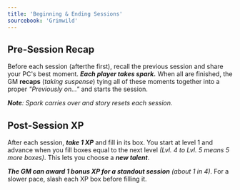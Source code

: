 ```yaml
---
title: 'Beginning & Ending Sessions'
sourcebook: 'Grimwild'
---
```


## Pre-Session Recap

Before each session (afterthe first), recall the previous session and share your PC's best moment. **_Each player takes spark._** When all are finished, the GM **recaps** (_taking suspense_) tying all of these moments together into a proper _"Previously on..."_ and starts the session.

**_Note_**_: Spark carries over and story resets each session._

## Post-Session XP

After each session, **_take 1 XP_** and fill in its box. You start at level 1 and advance when you fill boxes equal to the next level _(Lvl. 4 to Lvl. 5 means 5 more boxes)_. This lets you choose a **_new talent_**.

**_The GM can award 1 bonus XP for a standout session_** _(about 1 in 4)_. For a slower pace, slash each XP box before filling it.
